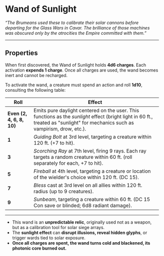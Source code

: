 # Wand of Sunlight

_“The Brumeans used these to calibrate their solar cannons before departing for the Glass Wars in Cavar. The brilliance of those machines was obscured only by the atrocities the Empire committed with them.”_

---

## Properties

When first discovered, the Wand of Sunlight holds **4d6 charges**. Each activation **expends 1 charge**. Once all charges are used, the wand becomes inert and cannot be recharged.

To activate the wand, a creature must spend an action and roll **1d10**, consulting the following table:

| Roll                      | Effect                                                                                                                                                                         |
| ------------------------- | ------------------------------------------------------------------------------------------------------------------------------------------------------------------------------ |
| **Even (2, 4, 6, 8, 10)** | Emits pure daylight centered on the user. This functions as the _sunlight_ effect (bright light in 60 ft., treated as "sunlight" for mechanics such as vampirism, drow, etc.). |
| **1**                     | _Guiding Bolt_ at 3rd level, targeting a creature within 120 ft. (+7 to hit).                                                                                                  |
| **3**                     | _Scorching Ray_ at 7th level, firing 9 rays. Each ray targets a random creature within 60 ft. (roll separately for each, +7 to hit).                                           |
| **5**                     | _Fireball_ at 4th level, targeting a creature or location of the wielder's choice within 120 ft. (DC 15).                                                                      |
| **7**                     | _Bless_ cast at 3rd level on all allies within 120 ft. radius (up to 9 creatures).                                                                                             |
| **9**                     | _Sunbeam_, targeting a creature within 60 ft. (DC 15 Con save or blinded; 6d8 radiant damage).                                                                                 |

---

- This wand is an **unpredictable relic**, originally used not as a weapon, but as a calibration tool for solar siege arrays.
- The **sunlight effect** can **disrupt illusions, reveal hidden glyphs**, or trigger wards tied to solar exposure.
- **Once all charges are spent, the wand turns cold and blackened, its photonic core burned out.**
